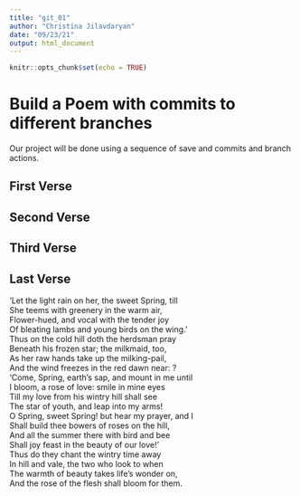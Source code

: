 ```yaml
---
title: "git_01"
author: "Christina Jilavdaryan"
date: "09/23/21"
output: html_document
---
```


```r
knitr::opts_chunk$set(echo = TRUE)
```
# Build a Poem with commits to different branches
Our project will be done using a sequence of save and commits and branch actions.
<!-- Do not modify or change any text in "!--" bracketed areas such as this --- these are instructions to
you, if you change any of this the git program will notice it and compromise your git merging strategy !-->

## First Verse 
<!--Put the first five lines of a poem by Lewis Carrol in this section!-->

## Second Verse
<!--Put the first five lines of a poem by Robert Frost here!-->

## Third Verse
<!--Put the first two verses of The Walrus and the Carpenter here!-->

## Last Verse
<!--Put a short poem of your choice 8-20 lines,here!-->


'Let the light rain on her, the sweet Spring, till  
She teems with greenery in the warm air,  
Flower-hued, and vocal with the tender joy  
Of bleating lambs and young birds on the wing.'  
Thus on the cold hill doth the herdsman pray  
Beneath his frozen star; the milkmaid, too,  
As her raw hands take up the milking-pail,  
And the wind freezes in the red dawn near: ?  
'Come, Spring, earth's sap, and mount in me until  
I bloom, a rose of love: smile in mine eyes  
Till my love from his wintry hill shall see  
The star of youth, and leap into my arms!  
O Spring, sweet Spring! but hear my prayer, and I  
Shall build thee bowers of roses on the hill,  
And all the summer there with bird and bee  
Shall joy feast in the beauty of our love!'  
Thus do they chant the wintry time away  
In hill and vale, the two who look to when  
The warmth of beauty takes life's wonder on,  
And the rose of the flesh shall bloom for them.  

